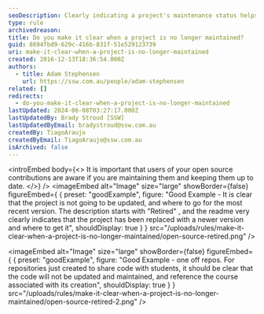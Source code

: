 ```yaml
---
seoDescription: Clearly indicating a project's maintenance status helps users make informed decisions about using open-source contributions.
type: rule
archivedreason:
title: Do you make it clear when a project is no longer maintained?
guid: 8694fbd9-629c-416b-831f-51e529123739
uri: make-it-clear-when-a-project-is-no-longer-maintained
created: 2016-12-13T18:36:54.000Z
authors:
  - title: Adam Stephensen
    url: https://ssw.com.au/people/adam-stephensen
related: []
redirects:
  - do-you-make-it-clear-when-a-project-is-no-longer-maintained
lastUpdated: 2024-06-08T03:27:17.000Z
lastUpdatedBy: Brady Stroud [SSW]
lastUpdatedByEmail: bradystroud@ssw.com.au
createdBy: TiagoAraujo
createdByEmail: TiagoAraujo@ssw.com.au
isArchived: false
---
```


<introEmbed
  body={<>
It is important that users of your open source contributions are aware if you are maintaining them and keeping them up to date.
  </>}
/>
<imageEmbed
  alt="Image"
  size="large"
  showBorder={false}
  figureEmbed={ {
    preset: "goodExample",
    figure: "Good Example - It is clear that the project is not going to be updated, and where to go for the most recent version. The description starts with \"Retired\" , and the readme very clearly indicates that the project has been replaced with a newer version and where to get it",
    shouldDisplay: true
  } }
  src="/uploads/rules/make-it-clear-when-a-project-is-no-longer-maintained/open-source-retired.png"
/>

<imageEmbed
  alt="Image"
  size="large"
  showBorder={false}
  figureEmbed={ {
    preset: "goodExample",
    figure: "Good Example - one off repos. For repositories just created to share code with students, it should be clear that the code will not be updated and maintained, and reference the course associated with its creation",
    shouldDisplay: true
  } }
  src="/uploads/rules/make-it-clear-when-a-project-is-no-longer-maintained/open-source-retired-2.png"
/>
